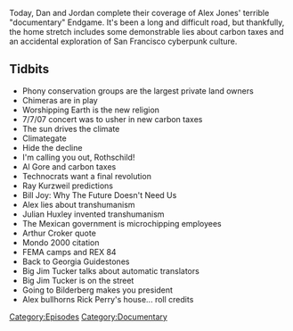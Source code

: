 {{DEFAULTSORT:
    #_EPISODE_0130E:Endgame, Part 5
}}{{Episode
    | title           = Endgame, Part 5
    | caption         = Listen to this episode on [https://knowledgefight.libsyn.com/knowledge-fight-endgame-part-5 Libsyn] [https://open.spotify.com/episode/6E38CVkSSbnFZK8ZAn4zrq Spotify]
    | episodeNumber   = 130E
    | length          = 01:52:11
    | airDate         = February 23, 2018
    | episodeType     = [[:Category:Documentary|Documentary]]
    | appearance      = [[Michael Kaufman]], [[Big Jim Tucker]], [[David Rothschild]], [[Al Gore]], [[Ray Kurzweil]], [[Bill Joy]], [[Julian Huxley]], [[Arthur Croker]], [[Rick Perry]]
    | previousEpisode = [[130D: Endgame, Part 4]]
    | nextEpisode     = [[131: David Lynch Interview]]
}}

{{Stub}}

Today, Dan and Jordan complete their coverage of Alex Jones' terrible "documentary" Endgame. It's been a long and difficult road, but thankfully, the home stretch includes some demonstrable lies about carbon taxes and an accidental exploration of San Francisco cyberpunk culture.

==Tidbits==

*Phony conservation groups are the largest private land owners
*Chimeras are in play
*Worshipping Earth is the new religion
*7/7/07 concert was to usher in new carbon taxes
*The sun drives the climate
*Climategate
*Hide the decline
*I'm calling you out, Rothschild!
*Al Gore and carbon taxes
*Technocrats want a final revolution
*Ray Kurzweil predictions
*Bill Joy: Why The Future Doesn't Need Us
*Alex lies about transhumanism
*Julian Huxley invented transhumanism
*The Mexican government is microchipping employees
*Arthur Croker quote
*Mondo 2000 citation
*FEMA camps and REX 84
*Back to Georgia Guidestones
*Big Jim Tucker talks about automatic translators
*Big Jim Tucker is on the street
*Going to Bilderberg makes you president
*Alex bullhorns Rick Perry's house... roll credits

[[Category:Episodes]]
[[Category:Documentary]]
